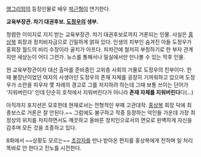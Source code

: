 [[앵그리맘]]의 등장인물로 배우 [[박근형]]이 연기한다.

'''교육부장관. 차기 대권후보. [[도정우]]의 생부.'''

청렴한 이미지로 지지 받는 교육부장관. 차기 대권후보로까지 거론되는 인물. 사실은 [[홍상복]] 회장과 정치비자금으로 긴밀하게 얽혀 있다. 인생의 치부인 숨겨진 아들 도정우가 홍회장 월드의 비리 수장이라 골치가 아프다. 피차간에 철저히 부정하기로 한 부자 관계지만 세상눈이 어디 그런가. 뉴스를 통해서나 밀실에서만 만나볼 수 있는 막후 인물.

현 교육부장관이자 대선 출마를 준비중인 고위층 사회의 거물로 도정우의 친부이다. 한때 불장난이었던 여자의 사생아인 도정우의 존재 자체를 굉장히 기꺼워하고 있으며 도정우가 소란을 피우자 몇 차례의 경고로 그를 저지하려 하는데 그때 보통 쓰이는 단어가 '지워버린다' 인데 단순히 호적에서 지워버린다가 아니라 '''존재 자체를 지워버린다'''다(...)

아직까지 포지션은 모호한데 현재로서는 전형적인 부패 고관대작. [[홍상복]] 회장 덕에 최종보스로 거론은 잘 안된다.~~ 그럼에도 불구하고 작중 등장하는 악인들 가운데 가장 최정상의 위치를 차지하면서도 깨끗하고 올바른 정치인으로서의 면모로 완벽하게 자신을 감추며 모든 것을 조종하고 있다.

8화에서 ~~상황도 모르는~~ [[조강자]]를 만나 받아온 편지를 홍상복에게 전하며 일 처리 똑바로 안 한다고 진노를 시전한다.
